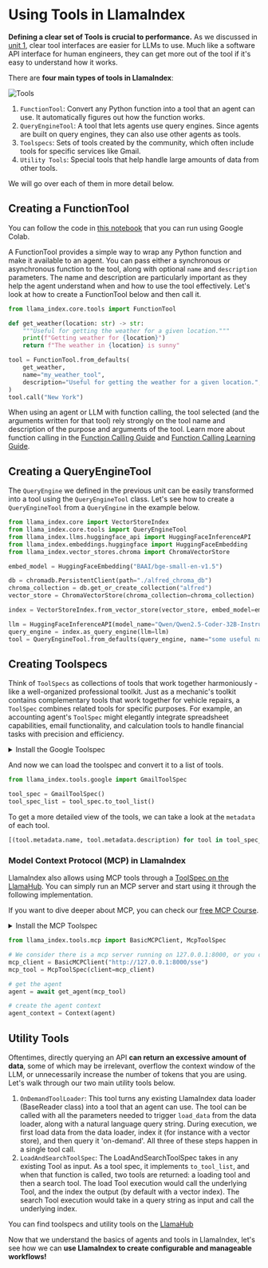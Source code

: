 # Using Tools in LlamaIndex

**Defining a clear set of Tools is crucial to performance.** As we discussed in [unit 1](../../unit1/tools), clear tool interfaces are easier for LLMs to use.
Much like a software API interface for human engineers, they can get more out of the tool if it's easy to understand how it works.

There are **four main types of tools in LlamaIndex**:

![Tools](https://huggingface.co/datasets/agents-course/course-images/resolve/main/en/unit2/llama-index/tools.png)

1. `FunctionTool`: Convert any Python function into a tool that an agent can use. It automatically figures out how the function works.
2. `QueryEngineTool`: A tool that lets agents use query engines. Since agents are built on query engines, they can also use other agents as tools.
3. `Toolspecs`: Sets of tools created by the community, which often include tools for specific services like Gmail.
4. `Utility Tools`: Special tools that help handle large amounts of data from other tools.

We will go over each of them in more detail below.

## Creating a FunctionTool

<Tip>
You can follow the code in <a href="https://huggingface.co/agents-course/notebooks/blob/main/unit2/llama-index/tools.ipynb" target="_blank">this notebook</a> that you can run using Google Colab.
</Tip>

A FunctionTool provides a simple way to wrap any Python function and make it available to an agent.
You can pass either a synchronous or asynchronous function to the tool, along with optional `name` and `description` parameters.
The name and description are particularly important as they help the agent understand when and how to use the tool effectively.
Let's look at how to create a FunctionTool below and then call it.

```python
from llama_index.core.tools import FunctionTool

def get_weather(location: str) -> str:
    """Useful for getting the weather for a given location."""
    print(f"Getting weather for {location}")
    return f"The weather in {location} is sunny"

tool = FunctionTool.from_defaults(
    get_weather,
    name="my_weather_tool",
    description="Useful for getting the weather for a given location.",
)
tool.call("New York")
```

<Tip>When using an agent or LLM with function calling, the tool selected (and the arguments written for that tool) rely strongly on the tool name and description of the purpose and arguments of the tool. Learn more about function calling in the <a href="https://docs.llamaindex.ai/en/stable/module_guides/deploying/agents/modules/function_calling.html">Function Calling Guide</a> and <a href="https://docs.llamaindex.ai/en/stable/understanding/agent/function_calling.html">Function Calling Learning Guide</a>.</Tip>

## Creating a QueryEngineTool

The `QueryEngine` we defined in the previous unit can be easily transformed into a tool using the `QueryEngineTool` class.
Let's see how to create a `QueryEngineTool` from a `QueryEngine` in the example below.

```python
from llama_index.core import VectorStoreIndex
from llama_index.core.tools import QueryEngineTool
from llama_index.llms.huggingface_api import HuggingFaceInferenceAPI
from llama_index.embeddings.huggingface import HuggingFaceEmbedding
from llama_index.vector_stores.chroma import ChromaVectorStore

embed_model = HuggingFaceEmbedding("BAAI/bge-small-en-v1.5")

db = chromadb.PersistentClient(path="./alfred_chroma_db")
chroma_collection = db.get_or_create_collection("alfred")
vector_store = ChromaVectorStore(chroma_collection=chroma_collection)

index = VectorStoreIndex.from_vector_store(vector_store, embed_model=embed_model)

llm = HuggingFaceInferenceAPI(model_name="Qwen/Qwen2.5-Coder-32B-Instruct")
query_engine = index.as_query_engine(llm=llm)
tool = QueryEngineTool.from_defaults(query_engine, name="some useful name", description="some useful description")
```

## Creating Toolspecs

Think of `ToolSpecs` as collections of tools that work together harmoniously - like a well-organized professional toolkit.
Just as a mechanic's toolkit contains complementary tools that work together for vehicle repairs, a `ToolSpec` combines related tools for specific purposes.
For example, an accounting agent's `ToolSpec` might elegantly integrate spreadsheet capabilities, email functionality, and calculation tools to handle financial tasks with precision and efficiency.

<details>
<summary>Install the Google Toolspec</summary>
As introduced in the <a href="./llama-hub">section on the LlamaHub</a>, we can install the Google toolspec with the following command:

```python
pip install llama-index-tools-google
```
</details>

And now we can load the toolspec and convert it to a list of tools.

```python
from llama_index.tools.google import GmailToolSpec

tool_spec = GmailToolSpec()
tool_spec_list = tool_spec.to_tool_list()
```

To get a more detailed view of the tools, we can take a look at the `metadata` of each tool.

```python
[(tool.metadata.name, tool.metadata.description) for tool in tool_spec_list]
```

### Model Context Protocol (MCP) in LlamaIndex

LlamaIndex also allows using MCP tools through a [ToolSpec on the LlamaHub](https://llamahub.ai/l/tools/llama-index-tools-mcp?from=).
You can simply run an MCP server and start using it through the following implementation.

If you want to dive deeper about MCP, you can check our [free MCP Course](https://huggingface.co/learn/mcp-course/). 

<details>
<summary>Install the MCP Toolspec</summary>
As introduced in the <a href="./llama-hub">section on the LlamaHub</a>, we can install the MCP toolspec with the following command:

```python
pip install llama-index-tools-mcp
```
</details>

```python
from llama_index.tools.mcp import BasicMCPClient, McpToolSpec

# We consider there is a mcp server running on 127.0.0.1:8000, or you can use the mcp client to connect to your own mcp server.
mcp_client = BasicMCPClient("http://127.0.0.1:8000/sse")
mcp_tool = McpToolSpec(client=mcp_client)

# get the agent
agent = await get_agent(mcp_tool)

# create the agent context
agent_context = Context(agent)
```

## Utility Tools

Oftentimes, directly querying an API **can return an excessive amount of data**, some of which may be irrelevant, overflow the context window of the LLM, or unnecessarily increase the number of tokens that you are using.
Let's walk through our two main utility tools below.

1. `OnDemandToolLoader`: This tool turns any existing LlamaIndex data loader (BaseReader class) into a tool that an agent can use. The tool can be called with all the parameters needed to trigger `load_data` from the data loader, along with a natural language query string. During execution, we first load data from the data loader, index it (for instance with a vector store), and then query it 'on-demand'. All three of these steps happen in a single tool call.
2. `LoadAndSearchToolSpec`: The LoadAndSearchToolSpec takes in any existing Tool as input. As a tool spec, it implements `to_tool_list`, and when that function is called, two tools are returned: a loading tool and then a search tool. The load Tool execution would call the underlying Tool, and the index the output (by default with a vector index). The search Tool execution would take in a query string as input and call the underlying index.

<Tip>You can find toolspecs and utility tools on the <a href="https://llamahub.ai/">LlamaHub</a></Tip>

Now that we understand the basics of agents and tools in LlamaIndex, let's see how we can **use LlamaIndex to create configurable and manageable workflows!**
